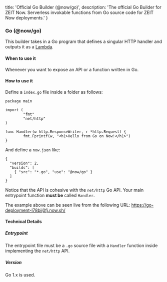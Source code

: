 
  title: 'Official Go Builder (@now/go)',
  description: 'The official Go Builder for ZEIT Now. Serverless invokable functions from Go source code for ZEIT Now deployments.'
}

### Go (@now/go)

This builder takes in a Go program that defines a singular HTTP handler and outputs it as a [Lambda](/docs/v2/deployment/concepts/lambdas).

#### When to use it

Whenever you want to expose an API or a function written in Go.

#### How to use it

Define a `index.go` file inside a folder as follows:

```
package main

import (
        "fmt"
        "net/http"
)

func Handler(w http.ResponseWriter, r *http.Request) {
        fmt.Fprintf(w, "<h1>Hello from Go on Now!</h1>")
}
```

And define a `now.json` like:
```
{
  "version": 2,
  "builds": [
    { "src": "*.go", "use": "@now/go" }
  ]
}
```

Notice that the API is cohesive with the `net/http` Go API. Your main entrypoint function **must be** called `Handler`.

The example above can be seen live from the following URL: https://go-deployment-l78bij0fj.now.sh/

#### Technical Details

##### Entrypoint

The entrypoint file must be a `.go` source file with a `Handler` function inside implementing the `net/http` API.

##### Version

Go 1.x is used.
